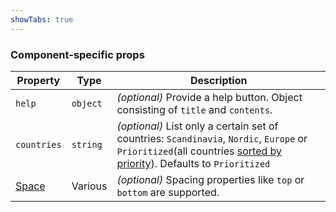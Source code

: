 ```yaml
---
showTabs: true
---
```



### Component-specific props

| Property                                | Type     | Description                                                                                                                                                                                                                                                      |
| --------------------------------------- | -------- | ---------------------------------------------------------------------------------------------------------------------------------------------------------------------------------------------------------------------------------------------------------------- |
| `help`                                  | `object` | _(optional)_ Provide a help button. Object consisting of `title` and `contents`.                                                                                                                                                                                 |
| `countries`                             | `string` | _(optional)_ List only a certain set of countries: `Scandinavia`, `Nordic`, `Europe` or `Prioritized`(all countries [sorted by priority](/uilib/extensions/forms/feature-fields/SelectCountry/#filter-or-prioritize-country-listing)). Defaults to `Prioritized` |
| [Space](/uilib/layout/space/properties) | Various  | _(optional)_ Spacing properties like `top` or `bottom` are supported.                                                                                                                                                                                            |

<DataValueReadwriteProperties type="string" />
